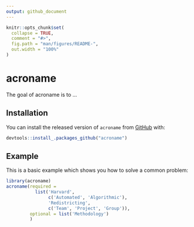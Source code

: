```yaml
---
output: github_document
---
```


<!-- README.md is generated from README.Rmd. Please edit that file -->

```r
knitr::opts_chunk$set(
  collapse = TRUE,
  comment = "#>",
  fig.path = "man/figures/README-",
  out.width = "100%"
)
```

# acroname

<!-- badges: start -->
<!-- badges: end -->

The goal of acroname is to ...

## Installation

You can install the released version of `acroname` from [GitHub](github.com) with:

``` r
devtools::install_.packages_github("acroname")
```

## Example

This is a basic example which shows you how to solve a common problem:

```r
library(acroname)
acroname(required = 
           list('Harvard', 
                c('Automated', 'Algorithmic'), 
                'Redistricting', 
                c('Team', 'Project', 'Group')), 
         optional = list('Methodology')
         )
```


